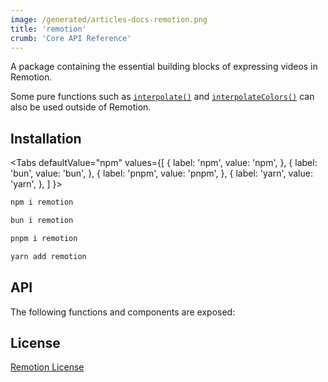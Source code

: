 ```yaml
---
image: /generated/articles-docs-remotion.png
title: 'remotion'
crumb: 'Core API Reference'
---
```



A package containing the essential building blocks of expressing videos in Remotion.

Some pure functions such as [`interpolate()`](/docs/interpolate) and [`interpolateColors()`](/docs/interpolate-colors) can also be used outside of Remotion.

## Installation


<Tabs
defaultValue="npm"
values={[
{ label: 'npm', value: 'npm', },
{ label: 'bun', value: 'bun', },
{ label: 'pnpm', value: 'pnpm', },
{ label: 'yarn', value: 'yarn', },
]
}>
<TabItem value="npm">

```bash
npm i remotion
```

  </TabItem>
<TabItem value="bun">

```bash
bun i remotion
```

  </TabItem>

  <TabItem value="pnpm">

```bash
pnpm i remotion
```

  </TabItem>

  <TabItem value="yarn">

```bash
yarn add remotion
```

  </TabItem>
</Tabs>

## API

The following functions and components are exposed:

<TableOfContents />

## License

[Remotion License](https://remotion.dev/license)
